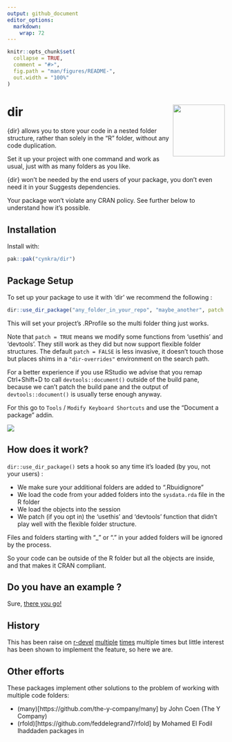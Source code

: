 ```yaml
---
output: github_document
editor_options: 
  markdown: 
    wrap: 72
---
```


<!-- README.md is generated from README.Rmd. Please edit that file -->

```r
knitr::opts_chunk$set(
  collapse = TRUE,
  comment = "#>",
  fig.path = "man/figures/README-",
  out.width = "100%"
)
```

# dir <img src="man/figures/logo.png" align="right" height="120"/>

{dir} allows you to store your code in a nested folder structure, rather
than solely in the "R" folder, without any code duplication.

Set it up your project with one command and work as usual, just with as
many folders as you like.

{dir} won't be needed by the end users of your package, you don't even
need it in your Suggests dependencies.

Your package won't violate any CRAN policy. See further below to
understand how it's possible.

## Installation

Install with:

``` r
pak::pak("cynkra/dir")
```

## Package Setup

To set up your package to use it with 'dir' we recommend the following :

```r
dir::use_dir_package("any_folder_in_your_repo", "maybe_another", patch = TRUE)
```

This will set your project's .RProfile so the multi folder thing just works.

Note that `patch = TRUE` means we modify some functions from
'usethis' and 'devtools'. They still work as they did but now
support flexible folder structures. The default `patch = FALSE` is less
invasive, it doesn't touch those but places shims in a `"dir-overrides"`
environment on the search path.

For a better experience if you use RStudio we advise that you remap
Ctrl+Shift+D to call `devtools::document()` outside of the build pane,
because we can't patch the build pane and the output of
`devtools::document()` is usually terse enough anyway.

For this go to `Tools` / `Modify Keyboard Shortcuts` and use the
"Document a package" addin.

![](inst/rstudio-screenshot.png)

## How does it work?

`dir::use_dir_package()` sets a hook so any time it's loaded (by you,
not your users) :

-   We make sure your additional folders are added to ".Rbuidignore"
-   We load the code from your added folders into the `sysdata.rda` file
    in the R folder
-   We load the objects into the session
-   We patch (if you opt in) the 'usethis' and 'devtools' function that
    didn't play well with the flexible folder structure.

Files and folders starting with "\_" or "." in your added folders will
be ignored by the process.

So your code can be outside of the R folder but all the objects are
inside, and that makes it CRAN compliant.

<!-- Are you sure it is CRAN compliant? -->

<!-- CRAN doesn't want subfolders in R or unrecognized folders are the top -->
<!-- level. However this applies to your package, not your repo, whatever -->
<!-- illegal folders you have are invisible to CRAN, it's all in the legal -->
<!-- `sysdata.rda` file. We don't use `sysdata.rda` as intended, but we don't -->
<!-- break rules either. -->

<!-- [Straight from the -->
<!-- source](https://cran.r-project.org/doc/manuals/r-devel/R-exts.html#Package-subdirectories-1) -->

<!-- > The R subdirectory contains R code files, only. [...] -->
<!-- > -->
<!-- > Two exceptions are allowed: if the R subdirectory contains a file -->
<!-- > sysdata.rda (a saved image of one or more R objects: please use -->
<!-- > suitable compression as suggested by tools::resaveRdaFiles, and see -->
<!-- > also the ‘SysDataCompression’ DESCRIPTION field.) this will be -->
<!-- > lazy-loaded into the namespace environment – this is intended for -->
<!-- > system datasets that are not intended to be user-accessible via data. -->
<!-- > Also, files ending in ‘.in’ will be allowed in the R directory to -->
<!-- > allow a configure script to generate suitable files -->

<!-- If you do want your source to be part of the package, have your nested -->
<!-- folders under "inst", but FWIW the functions are saved with their srcref -->
<!-- so the formatting and the comments are available without this. -->

## Do you have an example ?

Sure, [there you go!](https://github.com/cynkra/dir.example)

## History

This has been raise on
[r-devel](https://stat.ethz.ch/pipermail/r-devel/2009-December/056022.html)
[multiple](https://stat.ethz.ch/pipermail/r-devel/2010-February/056513.html)
[times](https://hypatia.math.ethz.ch/pipermail/r-devel/2023-March/082496.html)
multiple times but little interest has been shown to implement the
feature, so here we are.

## Other efforts

These packages implement other solutions to the problem of working with multiple code
folders: 

* (many)[https://github.com/the-y-company/many] by John Coen (The Y Company)
* (rfold)[https://github.com/feddelegrand7/rfold] by Mohamed El Fodil Ihaddaden
packages in 

